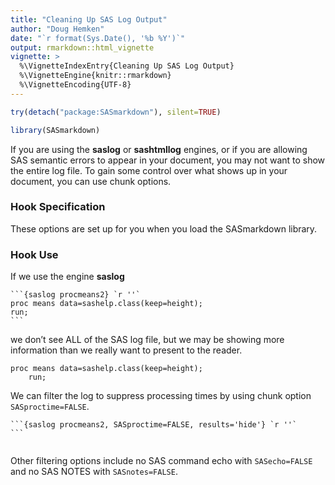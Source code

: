 ```yaml
---
title: "Cleaning Up SAS Log Output"
author: "Doug Hemken"
date: "`r format(Sys.Date(), '%b %Y')`"
output: rmarkdown::html_vignette
vignette: >
  %\VignetteIndexEntry{Cleaning Up SAS Log Output}
  %\VignetteEngine{knitr::rmarkdown}
  %\VignetteEncoding{UTF-8}
---
```


```r
try(detach("package:SASmarkdown"), silent=TRUE)
```

```r
library(SASmarkdown)
```


If you are using the **saslog** or **sashtmllog** engines, or if you
are allowing SAS semantic errors to appear in your document, you may
not want to show the entire log file.  To gain some control over
what shows up in your document, you can use chunk options.

### Hook Specification
These options are set up for you when you load the SASmarkdown library.

### Hook Use
If we use the engine **saslog**

    ```{saslog procmeans2} `r ''`
    proc means data=sashelp.class(keep=height);
    run;
    ```

we don't see ALL of the SAS log file, but we may be showing
more information than we really want to present to the reader.
```saslog
proc means data=sashelp.class(keep=height);
    run;
```

We can filter the log to suppress processing times by 
using chunk option `SASproctime=FALSE`.

    ```{saslog procmeans2, SASproctime=FALSE, results='hide'} `r ''`
    ```

```saslog
```

Other filtering options include no SAS command echo with
`SASecho=FALSE` and no SAS NOTES with `SASnotes=FALSE`.

```saslog
```

```saslog
```
